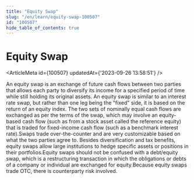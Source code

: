 ```yaml
---
title: "Equity Swap"
slug: "/en/learn/equity-swap-100507"
id: "100507"
hide_table_of_contents: true
---
```



# Equity Swap

<ArticleMeta id={100507} updatedAt={'2023-09-26 13:58:51'} />
<div className='border-solid border-b border-t-0 my-4 border-[var(--ifm-color-gray-300)]' />

An equity swap is an exchange of future cash flows between two parties that allows each party to diversify its income for a specified period of time while still holding its original assets. An equity swap is similar to an interest rate swap, but rather than one leg being the "fixed" side, it is based on the return of an equity index. The two sets of nominally equal cash flows are exchanged as per the terms of the swap, which may involve an equity-based cash flow (such as from a stock asset called the reference equity) that is traded for fixed-income cash flow (such as a benchmark interest rate).Swaps trade over-the-counter and are very customizable based on what the two parties agree to. Besides diversification and tax benefits, equity swaps allow large institutions to hedge specific assets or positions in their portfolios.Equity swaps should not be confused with a debt/equity swap, which is a restructuring transaction in which the obligations or debts of a company or individual are exchanged for equity.Because equity swaps trade OTC, there is counterparty risk involved.
